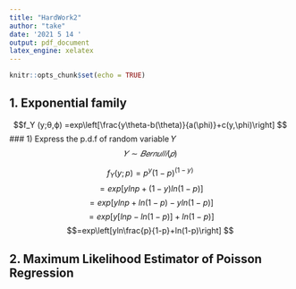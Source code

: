 ---
title: "HardWork2"
author: "take"
date: '2021 5 14 '
output: pdf_document
latex_engine: xelatex
---

```{r setup, include=FALSE}
knitr::opts_chunk$set(echo = TRUE)
```

## 1. Exponential family

$$f_Y (y;θ,ϕ) =exp\left[\frac{y\theta-b(\theta)}{a(\phi)}+c(y,\phi)\right] $$
### 1) Express the p.d.f of random variable 𝑌
$$ 𝑌 ∼ 𝐵𝑒𝑟𝑛𝑢𝑙𝑙𝑖 (𝑝)$$

$$f_Y (y;p)=p^y (1-p)^{(1-y)} $$
$$=exp[ylnp + (1-y)ln(1-p) ]  $$
$$=exp[ylnp +ln(1-p) - yln(1-p)]  $$
$$=exp[y[lnp- ln(1-p)] +ln(1-p) ]  $$
$$=exp\left[yln\frac{p}{1-p}+ln(1-p)\right] $$



## 2. Maximum Likelihood Estimator of Poisson Regression


